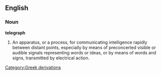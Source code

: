 ==English==

===Noun===

'''telegraph'''

#An apparatus, or a process, for communicating intelligence rapidly between distant points, especially by means of preconcerted visible or audible signals representing words or ideas, or by means of words and signs, transmitted by electrical action.
[[Category:Greek derivations]]
